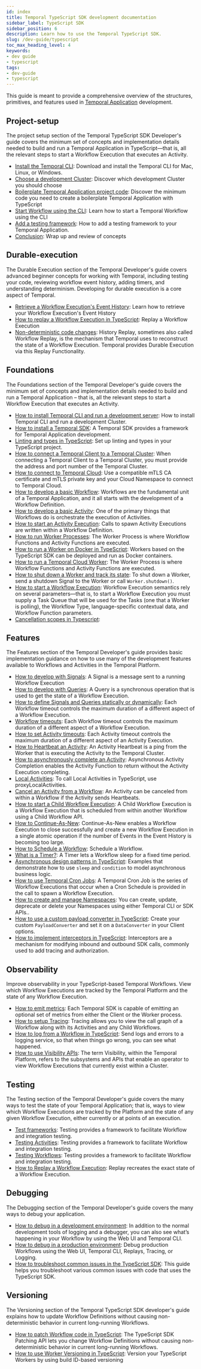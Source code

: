 ```yaml
---
id: index
title: Temporal TypeScript SDK development documentation
sidebar_label: TypeScript SDK
sidebar_position: 6
description: Learn how to use the Temporal TypeScript SDK.
slug: /dev-guide/typescript
toc_max_heading_level: 4
keywords:
- dev guide
- typescript
tags:
- dev-guide
- typescript
---
```



This guide is meant to provide a comprehensive overview of the structures, primitives, and features used in [Temporal Application](/temporal#temporal-application) development.

## Project-setup

The project setup section of the Temporal TypeScript SDK Developer's guide covers the minimum set of concepts and implementation details needed to build and run a Temporal Application in TypeScript—that is, all the relevant steps to start a Workflow Execution that executes an Activity.

- [Install the Temporal CLI](/dev-guide/typescript/project-setup#install-cli): Download and install the Temporal CLI for Mac, Linux, or Windows.
- [Choose a development Cluster](/dev-guide/typescript/project-setup#choose-dev-cluster): Discover which development Cluster you should choose
- [Boilerplate Temporal Application project code](/dev-guide/typescript/project-setup#boilerplate-project): Discover the minimum code you need to create a boilerplate Temporal Application with TypeScript
- [Start Workflow using the CLI](/dev-guide/typescript/project-setup#start-workflow): Learn how to start a Temporal Workflow using the CLI
- [Add a testing framework](/dev-guide/typescript/project-setup#test-framework): How to add a testing framework to your Temporal Application.
- [Conclusion](/dev-guide/typescript/project-setup#conclusion): Wrap up and review of concepts

## Durable-execution

The Durable Execution section of the Temporal Developer's guide covers advanced beginner concepts for working with Temporal, including testing your code, reviewing workflow event history, adding timers, and understanding determinism. Developing for durable execution is a core aspect of Temporal.

- [Retrieve a Workflow Execution's Event History](/dev-guide/typescript/durable-execution#retrieve-event-history): Learn how to retrieve your Workflow Execution's Event History
- [How to replay a Workflow Execution in TypeScript](/dev-guide/typescript/durable-execution#replay-a-workflow-execution): Replay a Workflow Execution
- [Non-deterministic code changes](/dev-guide/typescript/durable-execution#durability-through-replays): History Replay, sometimes also called Workflow Replay, is the mechanism that Temporal uses to reconstruct the state of a Workflow Execution. Temporal provides Durable Execution via this Replay Functionality.

## Foundations

The Foundations section of the Temporal Developer's guide covers the minimum set of concepts and implementation details needed to build and run a Temporal Application – that is, all the relevant steps to start a Workflow Execution that executes an Activity.

- [How to install Temporal CLI and run a development server](/dev-guide/typescript/foundations#run-a-development-server): How to install Temporal CLI and run a development Cluster.
- [How to install a Temporal SDK](/dev-guide/typescript/foundations#install-a-temporal-sdk): A Temporal SDK provides a framework for Temporal Application development.
- [Linting and types in TypeScript](/dev-guide/typescript/foundations#linting-and-types): Set up linting and types in your TypeScript project.
- [How to connect a Temporal Client to a Temporal Cluster](/dev-guide/typescript/foundations#connect-to-a-dev-cluster): When connecting a Temporal Client to a Temporal Cluster, you must provide the address and port number of the Temporal Cluster.
- [How to connect to Temporal Cloud](/dev-guide/typescript/foundations#connect-to-temporal-cloud): Use a compatible mTLS CA certificate and mTLS private key and your Cloud Namespace to connect to Temporal Cloud.
- [How to develop a basic Workflow](/dev-guide/typescript/foundations#develop-workflows): Workflows are the fundamental unit of a Temporal Application, and it all starts with the development of a Workflow Definition.
- [How to develop a basic Activity](/dev-guide/typescript/foundations#develop-activities): One of the primary things that Workflows do is orchestrate the execution of Activities.
- [How to start an Activity Execution](/dev-guide/typescript/foundations#activity-execution): Calls to spawn Activity Executions are written within a Workflow Definition.
- [How to run Worker Processes](/dev-guide/typescript/foundations#run-a-dev-worker): The Worker Process is where Workflow Functions and Activity Functions are executed.
- [How to run a Worker on Docker in TypeScript](/dev-guide/typescript/foundations#run-a-worker-on-docker): Workers based on the TypeScript SDK can be deployed and run as Docker containers.
- [How to run a Temporal Cloud Worker](/dev-guide/typescript/foundations#run-a-temporal-cloud-worker): The Worker Process is where Workflow Functions and Activity Functions are executed.
- [How to shut down a Worker and track its state](/dev-guide/typescript/foundations#shut-down-a-worker): To shut down a Worker, send a shutdown Signal to the Worker or call `Worker.shutdown()`.
- [How to start a Workflow Execution](/dev-guide/typescript/foundations#start-workflow-execution): Workflow Execution semantics rely on several parameters—that is, to start a Workflow Execution you must supply a Task Queue that will be used for the Tasks (one that a Worker is polling), the Workflow Type, language-specific contextual data, and Workflow Function parameters.
- [Cancellation scopes in Typescript](/dev-guide/typescript/foundations#cancellation-scopes):

## Features

The Features section of the Temporal Developer's guide provides basic implementation guidance on how to use many of the development features available to Workflows and Activities in the Temporal Platform.

- [How to develop with Signals](/dev-guide/typescript/features#signals): A Signal is a message sent to a running Workflow Execution
- [How to develop with Queries](/dev-guide/typescript/features#queries): A Query is a synchronous operation that is used to get the state of a Workflow Execution.
- [How to define Signals and Queries statically or dynamically](/dev-guide/typescript/features#static-and-dynamic-signals-and-queries): Each Workflow timeout controls the maximum duration of a different aspect of a Workflow Execution.
- [Workflow timeouts](/dev-guide/typescript/features#workflow-timeouts): Each Workflow timeout controls the maximum duration of a different aspect of a Workflow Execution.
- [How to set Activity timeouts](/dev-guide/typescript/features#activity-timeouts): Each Activity timeout controls the maximum duration of a different aspect of an Activity Execution.
- [How to Heartbeat an Activity](/dev-guide/typescript/features#activity-heartbeats): An Activity Heartbeat is a ping from the Worker that is executing the Activity to the Temporal Cluster.
- [How to asynchronously complete an Activity](/dev-guide/typescript/features#asynchronous-activity-completion): Asynchronous Activity Completion enables the Activity Function to return without the Activity Execution completing.
- [Local Activities](/dev-guide/typescript/features#local-activities): To call Local Activities in TypeScript, use proxyLocalActivities.
- [Cancel an Activity from a Workflow](/dev-guide/typescript/features#cancel-an-activity): An Activity can be canceled from within a Workflow if the Activity sends Heartbeats.
- [How to start a Child Workflow Execution](/dev-guide/typescript/features#child-workflows): A Child Workflow Execution is a Workflow Execution that is scheduled from within another Workflow using a Child Workflow API.
- [How to Continue-As-New](/dev-guide/typescript/features#continue-as-new): Continue-As-New enables a Workflow Execution to close successfully and create a new Workflow Execution in a single atomic operation if the number of Events in the Event History is becoming too large.
- [How to Schedule a Workflow](/dev-guide/typescript/features#schedule-a-workflow): Schedule a Workflow.
- [What is a Timer?](/dev-guide/typescript/features#timers): A Timer lets a Workflow sleep for a fixed time period.
- [Asynchronous design patterns in TypeScript](/dev-guide/typescript/features#asynchronous-design-patterns): Examples that demonstrate how to use `sleep` and `condition` to model asynchronous business logic.
- [How to use Temporal Cron Jobs](/dev-guide/typescript/features#temporal-cron-jobs): A Temporal Cron Job is the series of Workflow Executions that occur when a Cron Schedule is provided in the call to spawn a Workflow Execution.
- [How to create and manage Namespaces](/dev-guide/typescript/features#namespaces): You can create, update, deprecate or delete your Namespaces using either Temporal CLI or SDK APIs..
- [How to use a custom payload converter in TypeScript](/dev-guide/typescript/features#custom-payload-conversion): Create your custom `PayloadConverter` and set it on a `DataConverter` in your Client options.
- [How to implement interceptors in TypeScript](/dev-guide/typescript/features#interceptors): Interceptors are a mechanism for modifying inbound and outbound SDK calls, commonly used to add tracing and authorization.

## Observability

Improve observability in your TypeScript-based Temporal Workflows. View which Workflow Executions are tracked by the Temporal Platform and the state of any Workflow Execution.

- [How to emit metrics](/dev-guide/typescript/observability#metrics): Each Temporal SDK is capable of emitting an optional set of metrics from either the Client or the Worker process.
- [How to setup Tracing](/dev-guide/typescript/observability#tracing): Tracing allows you to view the call graph of a Workflow along with its Activities and any Child Workflows.
- [How to log from a Workflow in TypeScript](/dev-guide/typescript/observability#logging): Send logs and errors to a logging service, so that when things go wrong, you can see what happened.
- [How to use Visibility APIs](/dev-guide/typescript/observability#visibility): The term Visibility, within the Temporal Platform, refers to the subsystems and APIs that enable an operator to view Workflow Executions that currently exist within a Cluster.

## Testing

The Testing section of the Temporal Developer's guide covers the many ways to test the state of your Temporal Application; that is, ways to view which Workflow Executions are tracked by the Platform and the state of any given Workflow Execution, either currently or at points of an execution.

- [Test frameworks](/dev-guide/typescript/testing#test-frameworks): Testing provides a framework to facilitate Workflow and integration testing.
- [Testing Activities](/dev-guide/typescript/testing#test-activities): Testing provides a framework to facilitate Workflow and integration testing.
- [Testing Workflows](/dev-guide/typescript/testing#test-workflows): Testing provides a framework to facilitate Workflow and integration testing.
- [How to Replay a Workflow Execution](/dev-guide/typescript/testing#replay): Replay recreates the exact state of a Workflow Execution.

## Debugging

The Debugging section of the Temporal Developer's guide covers the many ways to debug your application.

- [How to debug in a development environment](/dev-guide/typescript/debugging#debug-in-a-development-environment): In addition to the normal development tools of logging and a debugger, you can also see what’s happening in your Workflow by using the Web UI and Temporal CLI.
- [How to debug in a production environment](/dev-guide/typescript/debugging#debug-in-a-production-environment): Debug production Workflows using the Web UI, Temporal CLI, Replays, Tracing, or Logging.
- [How to troubleshoot common issues in the TypeScript SDK](/dev-guide/typescript/debugging#troubleshoot-common-issues): This guide helps you troubleshoot various common issues with code that uses the TypeScript SDK.

## Versioning

The Versioning section of the Temporal TypeScript SDK developer's guide explains how to update Workflow Definitions without causing non-deterministic behavior in current long-running Workflows.

- [How to patch Workflow code in TypeScript](/dev-guide/typescript/versioning#patching): The TypeScript SDK Patching API lets you change Workflow Definitions without causing non-deterministic behavior in current long-running Workflows.
- [How to use Worker Versioning in TypeScript](/dev-guide/typescript/versioning#worker-versioning): Version your TypeScript Workers by using build ID-based versioning

